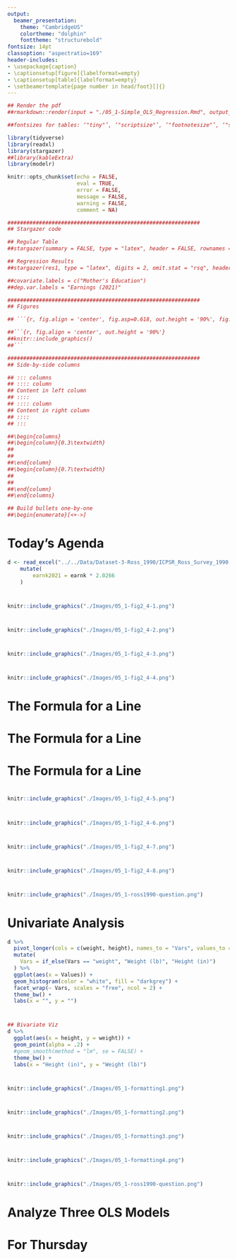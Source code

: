 ```yaml
---
output:
  beamer_presentation:
    theme: "CambridgeUS"
    colortheme: "dolphin"
    fonttheme: "structurebold"
fontsize: 14pt
classoption: "aspectratio=169"
header-includes:
- \usepackage{caption}
- \captionsetup[figure]{labelformat=empty}
- \captionsetup[table]{labelformat=empty}
- \setbeamertemplate{page number in head/foot}[]{}
---
```


```r
## Render the pdf
##rmarkdown::render(input = "./05_1-Simple_OLS_Regression.Rmd", output_file = "./05_1-Simple_OLS_Regression.pdf")

##fontsizes for tables: ‘"tiny"’, ‘"scriptsize"’, ‘"footnotesize"’, ‘"small"’, ‘"normalsize"’, ‘"large"’, ‘"Large"’, ‘"LARGE"’, ‘"huge"’, ‘"Huge"’

library(tidyverse)
library(readxl)
library(stargazer)
##library(kableExtra)
library(modelr)

knitr::opts_chunk$set(echo = FALSE,
                      eval = TRUE,
                      error = FALSE,
                      message = FALSE,
                      warning = FALSE,
                      comment = NA)

#############################################################
## Stargazer code

## Regular Table
##stargazer(summary = FALSE, type = "latex", header = FALSE, rownames = FALSE, float = FALSE)

## Regression Results
##stargazer(res1, type = "latex", digits = 2, omit.stat = "rsq", header = FALSE, font.size = "footnotesize", star.cutoffs = .05, notes = "*p < 0.05", notes.append = FALSE, dep.var.caption = "", float = FALSE)

##covariate.labels = c("Mother's Education")
##dep.var.labels = "Earnings (2021)"

#############################################################
## Figures

## ```{r, fig.align = 'center', fig.asp=0.618, out.height = '90%', fig.width = 5}

##```{r, fig.align = 'center', out.height = '90%'}
##knitr::include_graphics()
##```

#############################################################
## Side-by-side columns

## ::: columns
## :::: column
## Content in left column
## ::::
## :::: column
## Content in right column
## ::::
## :::

##\begin{columns}
##\begin{column}{0.3\textwidth}
##
##
##\end{column}
##\begin{column}{0.7\textwidth}
##
##
##\end{column}
##\end{columns}

## Build bullets one-by-one
##\begin{enumerate}[<+->]

```


# Today's Agenda

\begin{large}
1. Explore the intuitions of OLS regression

\vspace{.25in}

2. Practice fitting and interpreting simple OLS regressions
\end{large}

\vspace{.5in}

\begin{center}
Justin Leinaweaver (Spring 2022)
\end{center}

```r
d <- read_excel("../../Data/Dataset-3-Ross_1990/ICPSR_Ross_Survey_1990.xlsx", na = c("NA"), guess_max = 10000) %>%
    mutate(
        earnk2021 = earnk * 2.0266
    )
```


# 
```r
knitr::include_graphics("./Images/05_1-fig2_4-1.png")
```


# 
```r
knitr::include_graphics("./Images/05_1-fig2_4-2.png")
```

# 
```r
knitr::include_graphics("./Images/05_1-fig2_4-3.png")
```

# 
```r
knitr::include_graphics("./Images/05_1-fig2_4-4.png")
```


# The Formula for a Line

\begin{center}
\begin{huge}
y = mx + b

\vspace{.2in}

is equivalent to

\vspace{.2in}

y = $\alpha$ + $\beta$ x
\end{huge}
\end{center}



# The Formula for a Line

\begin{center}
\begin{huge}
y = $\alpha$ + $\beta$ x
\end{huge}
\end{center}

\vspace{.2in}

\begin{Large}
\begin{itemize}
\item y is the outcome
\item $\alpha$ is the constant
\item $\beta$ is the coefficient estimate
\item x is the predictor
\end{itemize}
\end{Large}



# The Formula for a Line

\begin{center}
\begin{huge}
y = $\alpha$ + $\beta$ x
\end{huge}
\end{center}

\vspace{.2in}

\begin{Large}
\begin{itemize}
\item y is the outcome
\item $\alpha$ is the constant (\textbf{the intercept})
\item $\beta$ is the coefficient estimate (\textbf{the slope})
\item x is the predictor
\end{itemize}
\end{Large}



# 
```r
knitr::include_graphics("./Images/05_1-fig2_4-5.png")
```


# 
```r
knitr::include_graphics("./Images/05_1-fig2_4-6.png")
```


# 
```r
knitr::include_graphics("./Images/05_1-fig2_4-7.png")
```


# 
```r
knitr::include_graphics("./Images/05_1-fig2_4-8.png")
```


# 
```r
knitr::include_graphics("./Images/05_1-ross1990-question.png")
```


# Univariate Analysis
```r
d %>%
  pivot_longer(cols = c(weight, height), names_to = "Vars", values_to = "Values") %>%
  mutate(
    Vars = if_else(Vars == "weight", "Weight (lb)", "Height (in)")
  ) %>%
  ggplot(aes(x = Values)) +
  geom_histogram(color = "white", fill = "darkgrey") +
  facet_wrap(~ Vars, scales = "free", ncol = 2) +
  theme_bw() +
  labs(x = "", y = "")
```


#
```r
## Bivariate Viz
d %>%
  ggplot(aes(x = height, y = weight)) +
  geom_point(alpha = .2) +
  #geom_smooth(method = "lm", se = FALSE) +
  theme_bw() +
  labs(x = "Height (in)", y = "Weight (lb)")
```


# 
```r
knitr::include_graphics("./Images/05_1-formatting1.png")
```

# 
```r
knitr::include_graphics("./Images/05_1-formatting2.png")
```

# 
```r
knitr::include_graphics("./Images/05_1-formatting3.png")
```

# 
```r
knitr::include_graphics("./Images/05_1-formatting4.png")
```


#
\begin{columns}
\begin{column}{0.5\textwidth}
```r
## Bivariate Viz
d %>%
  ggplot(aes(x = height, y = weight)) +
  geom_point(alpha = .2) +
  geom_smooth(method = "lm", se = FALSE) +
  theme_bw() +
  labs(x = "Height (in)", y = "Weight (lb)")
```
\end{column}
\begin{column}{0.5\textwidth}

\begin{center}
```r
## Regression
res1 <- d %>% lm(data = ., weight ~ height)

## Save coefficients
x1 <- round(coef(res1), 2)

stargazer(res1, omit.stat = "rsq", star.cutoffs = .05, notes = "*p < 0.05", notes.append = FALSE, digits = 2, covariate.labels = c("Height", "Constant"), dep.var.labels = "Weight", dep.var.caption = "", header = FALSE, float = FALSE, font.size = "scriptsize")
```
\end{center}

\end{column}
\end{columns}



#
\begin{columns}
\begin{column}{0.5\textwidth}
```r
## Bivariate Viz
d %>%
  ggplot(aes(x = height, y = weight)) +
  geom_point(alpha = .2) +
  geom_smooth(method = "lm", se = FALSE) +
  theme_bw() +
  labs(x = "Height (in)", y = "Weight (lb)")
```
\end{column}
\begin{column}{0.5\textwidth}

\begin{center}
```r
stargazer(res1, omit.stat = "rsq", star.cutoffs = .05, notes = "*p < 0.05", notes.append = FALSE, digits = 2, covariate.labels = c("Height", "Constant"), dep.var.labels = "Weight", dep.var.caption = "", header = FALSE, float = FALSE, font.size = "scriptsize")
```
\end{center}

\end{column}
\end{columns}

\vspace{.2in}

\begin{large}
\begin{center}
Outcome = Constant + Beta Coefficient * Predictor
\end{center}
\end{large}



#
\begin{columns}
\begin{column}{0.5\textwidth}
```r
## Bivariate Viz
d %>%
  ggplot(aes(x = height, y = weight)) +
  geom_point(alpha = .2) +
  geom_smooth(method = "lm", se = FALSE) +
  theme_bw() +
  labs(x = "Height (in)", y = "Weight (lb)")
```
\end{column}
\begin{column}{0.5\textwidth}

\begin{center}
```r
stargazer(res1, omit.stat = "rsq", star.cutoffs = .05, notes = "*p < 0.05", notes.append = FALSE, digits = 2, covariate.labels = c("Height", "Constant"), dep.var.labels = "Weight", dep.var.caption = "", header = FALSE, float = FALSE, font.size = "scriptsize")
```
\end{center}

\end{column}
\end{columns}

\vspace{.2in}

\begin{large}
\begin{center}
Weight = `r x1[1]` + `r x1[2]` x Height
\end{center}
\end{large}



#
\begin{columns}
\begin{column}{0.5\textwidth}
```r
## Bivariate Viz
d %>%
  ggplot(aes(x = height, y = weight)) +
  geom_point(alpha = .2) +
  geom_smooth(method = "lm", se = FALSE) +
  theme_bw() +
  labs(x = "Height (in)", y = "Weight (lb)")
```
\end{column}
\begin{column}{0.5\textwidth}

\begin{center}
```r
stargazer(res1, omit.stat = "rsq", star.cutoffs = .05, notes = "*p < 0.05", notes.append = FALSE, digits = 2, covariate.labels = c("Height", "Constant"), dep.var.labels = "Weight", dep.var.caption = "", header = FALSE, float = FALSE, font.size = "scriptsize")
```
\end{center}

\end{column}
\end{columns}

\vspace{.2in}

\begin{large}
\begin{center}
Weight = `r x1[1]` + `r x1[2]` x 64 $\approx$ `r x1[1] + x1[2]*64` lb
\end{center}
\end{large}



#
\begin{columns}
\begin{column}{0.5\textwidth}
```r
## Bivariate Viz
d %>%
  ggplot(aes(x = height, y = weight)) +
  geom_point(alpha = .2) +
  geom_smooth(method = "lm", se = FALSE) +
  theme_bw() +
  labs(x = "Height (in)", y = "Weight (lb)")
```
\end{column}
\begin{column}{0.5\textwidth}

\begin{center}
```r
stargazer(res1, omit.stat = "rsq", star.cutoffs = .05, notes = "*p < 0.05", notes.append = FALSE, digits = 2, covariate.labels = c("Height", "Constant"), dep.var.labels = "Weight", dep.var.caption = "", header = FALSE, float = FALSE, font.size = "scriptsize")
```
\end{center}

\end{column}
\end{columns}

\vspace{.2in}

\begin{large}
\begin{center}
Weight = `r x1[1]` + `r x1[2]` x 69 $\approx$ `r x1[1] + x1[2]*69` lb
\end{center}
\end{large}


# 
```r
knitr::include_graphics("./Images/05_1-ross1990-question.png")
```


# Analyze Three OLS Models
\begin{large}
For each model: Make a regression table, scatter plot and a prediction using the average value of the predictor.

\begin{itemize}
\item Model 1: Regress earnings (earnk2021) on height
\item Model 2: Regress earnings (earnk2021) on age
\item Model 3: Regress earnings (earnk2021) on education
\end{itemize}
\end{large}



# For Thursday
\begin{Large}
\begin{enumerate}
\item Finish the model building work from class today

\vspace{.25in}

\item Use the four steps outlined in Wilson, Keating, and Beal-Hodges (2012) chapters 4 and 5 to evaluate the fit of our models of earnings. 
\end{enumerate}
\end{Large}
